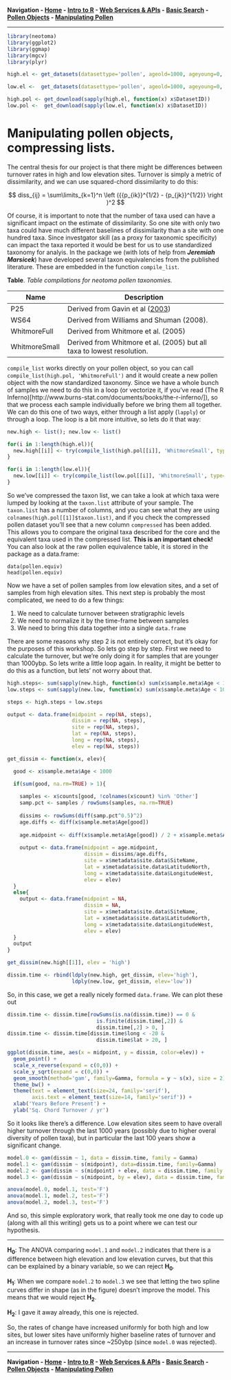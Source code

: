 **Navigation - [Home](https://github.com/SimonGoring/Neotoma-Workshop_Oct2013/blob/master/README.md) - [Intro to R](https://github.com/SimonGoring/Neotoma-Workshop_Oct2013/blob/master/IntroToR/IntroR_1.md) - [Web Services & APIs](https://github.com/SimonGoring/Neotoma-Workshop_Oct2013/blob/master/WebServices/WebServices.md) - [Basic Search](https://github.com/SimonGoring/Neotoma-Workshop_Oct2013/blob/master/BasicSearches/BasicSearches.md) - [Pollen Objects](https://github.com/SimonGoring/Neotoma-Workshop_Oct2013/blob/master/PollenObjects.md) - [Manipulating Pollen](https://github.com/SimonGoring/Neotoma-Workshop_Oct2013/blob/master/ManipulatingPollen.md)**

-----------------------------------

```r
library(neotoma)
library(ggplot2)
library(ggmap)
library(mgcv)
library(plyr)

high.el <- get_datasets(datasettype='pollen', ageold=1000, ageyoung=0, altmin=3000)

low.el <-  get_datasets(datasettype='pollen', ageold=1000, ageyoung=0, altmax = 10, altmin=1)

high.pol <- get_download(sapply(high.el, function(x) x$DatasetID))
low.pol <-  get_download(sapply(low.el, function(x) x$DatasetID))

```

Manipulating pollen objects, compressing lists.
========================================================

The central thesis for our project is that there might be differences between turnover rates in high and low elevation sites.  Turnover is simply a metric of dissimilarity, and we can use squared-chord dissimilarity to do this:

$$ diss_{ij} = \sum\limits_{k=1}^n \left ({{p_{ik}}^{1/2} - {p_{jk}}^{1/2}}  \right )^2 $$

Of course, it is important to note that the number of taxa used can have a significant impact on the estimate of dissimilarity.  So one site with only two taxa could have much different baselines of dissimilarity than a site with one hundred taxa.  Since investgator skill (as a proxy for taxonomic specificity) can impact the taxa reported it would be best for us to use standardized taxonomy for analyis.  In the package we (with lots of help from _**Jeremiah Marsicek**_) have developed several taxon equivalencies from the published literature.  These are embedded in the function `compile_list`.

**Table**. *Table compilations for neotoma pollen taxonomies.*

Name | Description
---- | -----------
P25  | Derived from Gavin et al ([2003](http://dx.doi.org/10.1016/S0033-5894(03)00088-7))
WS64 | Derived from Williams and Shuman (2008).
WhitmoreFull | Derived from Whitmore et al. (2005)
WhitmoreSmall | Derived from Whitmore et al. (2005) but all taxa to lowest resolution.

`compile_list` works directly on your pollen object, so you can call `compile_list(high.pol, 'WhitmoreFull')` and it would create a new pollen object with the now standardized taxonomy.  Since we have a whole bunch of samples we need to do this in a loop (or vectorize it, if you've read (The R Inferno)[http://www.burns-stat.com/documents/books/the-r-inferno/]), so that we process each sample individually before we bring them all together.  We can do this one of two ways, either through a list apply (`lapply`) or through a loop.  The loop is a bit more intuitive, so lets do it that way:

```r
new.high <- list(); new.low <- list()

for(i in 1:length(high.el)){
  new.high[[i]] <- try(compile_list(high.pol[[i]], 'WhitmoreSmall', type=TRUE, cf=TRUE))
}

for(i in 1:length(low.el)){
  new.low[[i]] <- try(compile_list(low.pol[[i]], 'WhitmoreSmall', type=TRUE, cf=TRUE))
}

```

So we've compressed the taxon list, we can take a look at which taxa were lumped by looking at the `taxon.list` attribute of your sample.  The `taxon.list` has a number of columns, and you can see what they are using `colnames(high.pol[[1]]$taxon.list)`, and if you check the compressed pollen dataset you'll see that a new column `compressed` has been added.  This allows you to compare the original taxa described for the core and the equivalent taxa used in the compressed list.  **This is an important check!**  You can also look at the raw pollen equivalence table, it is stored in the package as a data.frame:

```
data(pollen.equiv)
head(pollen.equiv)
```

Now we have a set of pollen samples from low elevation sites, and a set of samples from high elevation sites.  This next step is probably the most complicated, we need to do a few things:

1.  We need to calculate turnover between stratigraphic levels
2.  We need to normalize it by the time-frame between samples
3.  We need to bring this data together into a single `data.frame`

There are some reasons why step 2 is not entirely correct, but it's okay for the purposes of this workshop.  So lets go step by step.  First we need to calculate the turnover, but we're only doing it for samples that are younger than 1000ybp.  So lets write a little loop again.  In reality, it might be better to do this as a function, but lets' not worry about that.

```r
high.steps<- sum(sapply(new.high, function(x) sum(x$sample.meta$Age < 1000, na.rm=TRUE)))
low.steps <- sum(sapply(new.low, function(x) sum(x$sample.meta$Age < 1000, na.rm=TRUE)))

steps <- high.steps + low.steps

output <- data.frame(midpoint = rep(NA, steps),
                     dissim = rep(NA, steps), 
                     site = rep(NA, steps), 
                     lat = rep(NA, steps), 
                     long = rep(NA, steps), 
                     elev = rep(NA, steps))

get_dissim <- function(x, elev){

  good <- x$sample.meta$Age < 1000

  if(sum(good, na.rm=TRUE) > 1){
    
    samples <- x$counts[good, !colnames(x$count) %in% 'Other']
    samp.pct <- samples / rowSums(samples, na.rm=TRUE)
    
    dissims <- rowSums(diff(samp.pct^0.5)^2)
    age.diffs <- diff(x$sample.meta$Age[good])
    
    age.midpoint <- diff(x$sample.meta$Age[good]) / 2 + x$sample.meta$Age[good][-sum(good)]
    
    output <- data.frame(midpoint = age.midpoint,
                         dissim = dissims/age.diffs, 
                         site = x$metadata$site.data$SiteName, 
                         lat = x$metadata$site.data$LatitudeNorth, 
                         long = x$metadata$site.data$LongitudeWest, 
                         elev = elev)
  }
  else{
    output <- data.frame(midpoint = NA,
                         dissim = NA, 
                         site = x$metadata$site.data$SiteName, 
                         lat = x$metadata$site.data$LatitudeNorth, 
                         long = x$metadata$site.data$LongitudeWest, 
                         elev = elev)
  }
  output
}

get_dissim(new.high[[1]], elev = 'high')

dissim.time <- rbind(ldply(new.high, get_dissim, elev='high'),
                     ldply(new.low, get_dissim, elev='low'))

```

So, in this case, we get a really nicely formed `data.frame`. We can plot these out

```r
dissim.time <- dissim.time[rowSums(is.na(dissim.time)) == 0 & 
                             is.finite(dissim.time[,2]) &
                             dissim.time[,2] > 0, ]
dissim.time <- dissim.time[dissim.time$long < -20 &
                             dissim.time$lat > 20, ]

ggplot(dissim.time, aes(x = midpoint, y = dissim, color=elev)) +
  geom_point() +
  scale_x_reverse(expand = c(0,0)) +
  scale_y_sqrt(expand = c(0,0)) +
  geom_smooth(method='gam', family=Gamma, formula = y ~ s(x), size = 2) +
  theme_bw() +
  theme(text = element_text(size=24, family='serif'),
        axis.text = element_text(size=14, family='serif')) +
  xlab('Years Before Present') +
  ylab('Sq. Chord Turnover / yr')

```

So it looks like there's a difference.  Low elevation sites seem to have overall higher turnover through the last 1000 years (possibly due to higher overal diversity of pollen taxa), but in particular the last 100 years show a significant change.  

```r

model.0 <- gam(dissim ~ 1, data = dissim.time, family = Gamma)
model.1 <- gam(dissim ~ s(midpoint), data=dissim.time, family=Gamma)
model.2 <- gam(dissim ~ s(midpoint) + elev, data = dissim.time, family = Gamma)
model.3 <- gam(dissim ~ s(midpoint, by = elev), data = dissim.time, family = Gamma)

anova(model.0, model.1, test='F')
anova(model.1, model.2, test='F')
anova(model.2, model.3, test='F')

```

And so, this simple exploratory work, that really took me one day to code up (along with all this writing) gets us to a point where we can test our hypothesis.

--------

**H<sub>0</sub>**: The ANOVA comparing `model.1` and `model.2` indicates that there is a difference between high elevation and low elevation curves, but that this can be explained by a binary variable, so we can reject **H<sub>0</sub>**.

**H<sub>1</sub>**: When we compare `model.2` to `model.3` we see that letting the two spline curves differ in shape (as in the figure) doesn't improve the model.  This means that we would reject **H<sub>2</sub>**.  

**H<sub>2</sub>**:  I gave it away already, this one is rejected.

So, the rates of change have increased uniformly for both high and low sites, but lower sites have uniformly higher baseline rates of turnover and an increase in turnover rates since ~250ybp (since `model.0` was rejected).

-----------------

**Navigation - [Home](https://github.com/SimonGoring/Neotoma-Workshop_Oct2013/blob/master/README.md) - [Intro to R](https://github.com/SimonGoring/Neotoma-Workshop_Oct2013/blob/master/IntroToR/IntroR_1.md) - [Web Services & APIs](https://github.com/SimonGoring/Neotoma-Workshop_Oct2013/blob/master/WebServices/WebServices.md) - [Basic Search](https://github.com/SimonGoring/Neotoma-Workshop_Oct2013/blob/master/BasicSearches/BasicSearches.md) - [Pollen Objects](https://github.com/SimonGoring/Neotoma-Workshop_Oct2013/blob/master/PollenObjects/PollenObjects.md) - [Manipulating Pollen](https://github.com/SimonGoring/Neotoma-Workshop_Oct2013/blob/master/ManipulatingPollen/manipulating.pollen.md)**
